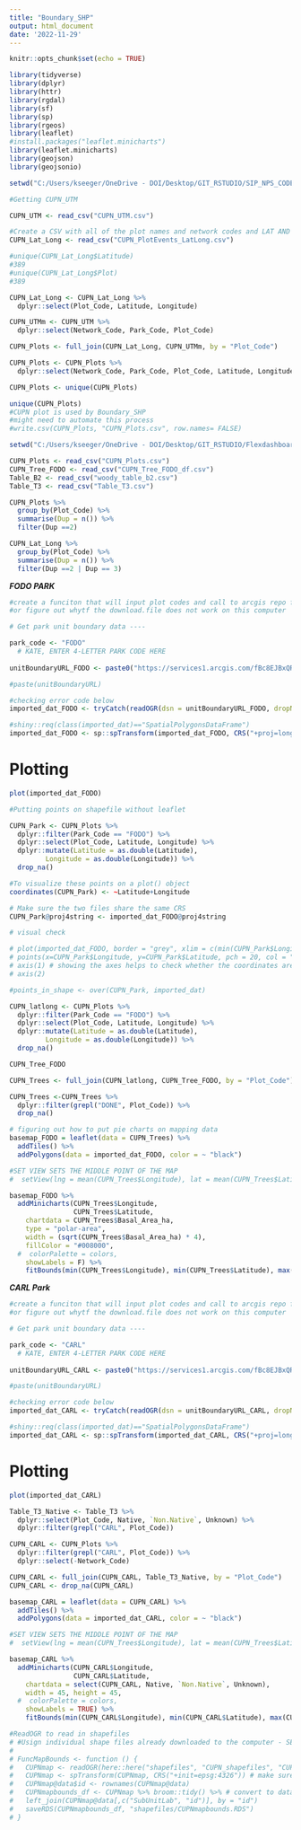 ```yaml
---
title: "Boundary_SHP"
output: html_document
date: '2022-11-29'
---
```


```r
knitr::opts_chunk$set(echo = TRUE)
```

```r
library(tidyverse) 
library(dplyr)
library(httr)
library(rgdal) 
library(sf) 
library(sp) 
library(rgeos)
library(leaflet)
#install.packages("leaflet.minicharts")
library(leaflet.minicharts)
library(geojson)
library(geojsonio)

setwd("C:/Users/kseeger/OneDrive - DOI/Desktop/GIT_RSTUDIO/SIP_NPS_CODE/Mapping/CUPN")
```

```r

#Getting CUPN_UTM  

CUPN_UTM <- read_csv("CUPN_UTM.csv")

#Create a CSV with all of the plot names and network codes and LAT AND LONG FROM ELLEN "VEG DATA_CLEANED" MISSING VALUES 
CUPN_Lat_Long <- read_csv("CUPN_PlotEvents_LatLong.csv")

#unique(CUPN_Lat_Long$Latitude)
#389
#unique(CUPN_Lat_Long$Plot)
#389

CUPN_Lat_Long <- CUPN_Lat_Long %>%
  dplyr::select(Plot_Code, Latitude, Longitude)

CUPN_UTMm <- CUPN_UTM %>%
  dplyr::select(Network_Code, Park_Code, Plot_Code)

CUPN_Plots <- full_join(CUPN_Lat_Long, CUPN_UTMm, by = "Plot_Code") 

CUPN_Plots <- CUPN_Plots %>%
  dplyr::select(Network_Code, Park_Code, Plot_Code, Latitude, Longitude)

CUPN_Plots <- unique(CUPN_Plots)

unique(CUPN_Plots)
#CUPN plot is used by Boundary_SHP 
#might need to automate this process
#write.csv(CUPN_Plots, "CUPN_Plots.csv", row.names= FALSE)

```

```r
setwd("C:/Users/kseeger/OneDrive - DOI/Desktop/GIT_RSTUDIO/FlexdashboardPractice/Mapping/CUPN")

CUPN_Plots <- read_csv("CUPN_Plots.csv")
CUPN_Tree_FODO <- read_csv("CUPN_Tree_FODO_df.csv")
Table_B2 <- read_csv("woody_table_b2.csv")
Table_T3 <- read_csv("Table_T3.csv")
```

```r

CUPN_Plots %>%
  group_by(Plot_Code) %>%
  summarise(Dup = n()) %>%
  filter(Dup ==2)

CUPN_Lat_Long %>%
  group_by(Plot_Code) %>%
  summarise(Dup = n()) %>%
  filter(Dup ==2 | Dup == 3)


```

***FODO PARK ***

```r
#create a funciton that will input plot codes and call to arcgis repo for unitboundaries
#or figure out whytf the download.file does not work on this computer

# Get park unit boundary data ----

park_code <- "FODO"
  # KATE, ENTER 4-LETTER PARK CODE HERE
  
unitBoundaryURL_FODO <- paste0("https://services1.arcgis.com/fBc8EJBxQRMcHlei/ArcGIS/rest/services/IMD_Units_Generic_areas_of_analysis_(AOAs)_-_IMD_BND_ALL_UNITS_AOA_nad_py_view/FeatureServer/0/query?where=UNITCODE+%3D+%27", park_code, "%27&objectIds=&time=&geometry=&geometryType=esriGeometryEnvelope&inSR=&spatialRel=esriSpatialRelIntersects&distance=&units=esriSRUnit_Meter&relationParam=&outFields=*&returnGeometry=true&maxAllowableOffset=&geometryPrecision=&outSR=4326&gdbVersion=&returnDistinctValues=false&returnIdsOnly=false&returnCountOnly=false&returnExtentOnly=false&orderByFields=&groupByFieldsForStatistics=&outStatistics=&returnZ=false&returnM=false&resultOffset=&resultRecordCount=&f=geojson") # save output as WGS84

#paste(unitBoundaryURL)
```



```r
#checking error code below
imported_dat_FODO <- tryCatch(readOGR(dsn = unitBoundaryURL_FODO, dropNULLGeometries = FALSE), error=function(e) print("Error retrieving data")) # return error message if problems still arise with downloading from web services

#shiny::req(class(imported_dat)=="SpatialPolygonsDataFrame")
imported_dat_FODO <- sp::spTransform(imported_dat_FODO, CRS("+proj=longlat +datum=WGS84")) # convert to WGS84

```


# Plotting 



```r
plot(imported_dat_FODO)
```

```r
#Putting points on shapefile without leaflet

CUPN_Park <- CUPN_Plots %>%
  dplyr::filter(Park_Code == "FODO") %>%
  dplyr::select(Plot_Code, Latitude, Longitude) %>%
  dplyr::mutate(Latitude = as.double(Latitude), 
         Longitude = as.double(Longitude)) %>%
  drop_na()

#To visualize these points on a plot() object
coordinates(CUPN_Park) <- ~Latitude+Longitude

# Make sure the two files share the same CRS
CUPN_Park@proj4string <- imported_dat_FODO@proj4string

# visual check

# plot(imported_dat_FODO, border = "grey", xlim = c(min(CUPN_Park$Longitude), max(CUPN_Plots$Longitude)))
# points(x=CUPN_Park$Longitude, y=CUPN_Park$Latitude, pch = 20, col = "orange")
# axis(1) # showing the axes helps to check whether the coordinates are what you expected
# axis(2)

#points_in_shape <- over(CUPN_Park, imported_dat)

```

```r
CUPN_latlong <- CUPN_Plots %>%
  dplyr::filter(Park_Code == "FODO") %>%
  dplyr::select(Plot_Code, Latitude, Longitude) %>%
  dplyr::mutate(Latitude = as.double(Latitude), 
         Longitude = as.double(Longitude)) %>%
  drop_na()

CUPN_Tree_FODO

CUPN_Trees <- full_join(CUPN_latlong, CUPN_Tree_FODO, by = "Plot_Code")

CUPN_Trees <-CUPN_Trees %>%
  dplyr::filter(grepl("DONE", Plot_Code)) %>%
  drop_na()
```


```r
# figuring out how to put pie charts on mapping data
basemap_FODO = leaflet(data = CUPN_Trees) %>%
  addTiles() %>%
  addPolygons(data = imported_dat_FODO, color = ~ "black")

#SET VIEW SETS THE MIDDLE POINT OF THE MAP
#  setView(lng = mean(CUPN_Trees$Longitude), lat = mean(CUPN_Trees$Latitude), zoom = 15)

basemap_FODO %>% 
  addMinicharts(CUPN_Trees$Longitude, 
                CUPN_Trees$Latitude, 
    chartdata = CUPN_Trees$Basal_Area_ha, 
    type = "polar-area",
    width = (sqrt(CUPN_Trees$Basal_Area_ha) * 4),
    fillColor = "#008000",
  #  colorPalette = colors,
    showLabels = F) %>%
    fitBounds(min(CUPN_Trees$Longitude), min(CUPN_Trees$Latitude), max(CUPN_Trees$Longitude), max(CUPN_Trees$Latitude))

```


***CARL Park***


```r
#create a funciton that will input plot codes and call to arcgis repo for unitboundaries
#or figure out whytf the download.file does not work on this computer

# Get park unit boundary data ----

park_code <- "CARL"
  # KATE, ENTER 4-LETTER PARK CODE HERE
  
unitBoundaryURL_CARL <- paste0("https://services1.arcgis.com/fBc8EJBxQRMcHlei/ArcGIS/rest/services/IMD_Units_Generic_areas_of_analysis_(AOAs)_-_IMD_BND_ALL_UNITS_AOA_nad_py_view/FeatureServer/0/query?where=UNITCODE+%3D+%27", park_code, "%27&objectIds=&time=&geometry=&geometryType=esriGeometryEnvelope&inSR=&spatialRel=esriSpatialRelIntersects&distance=&units=esriSRUnit_Meter&relationParam=&outFields=*&returnGeometry=true&maxAllowableOffset=&geometryPrecision=&outSR=4326&gdbVersion=&returnDistinctValues=false&returnIdsOnly=false&returnCountOnly=false&returnExtentOnly=false&orderByFields=&groupByFieldsForStatistics=&outStatistics=&returnZ=false&returnM=false&resultOffset=&resultRecordCount=&f=geojson") # save output as WGS84

#paste(unitBoundaryURL)
```



```r
#checking error code below
imported_dat_CARL <- tryCatch(readOGR(dsn = unitBoundaryURL_CARL, dropNULLGeometries = FALSE), error=function(e) print("Error retrieving data")) # return error message if problems still arise with downloading from web services

#shiny::req(class(imported_dat)=="SpatialPolygonsDataFrame")
imported_dat_CARL <- sp::spTransform(imported_dat_CARL, CRS("+proj=longlat +datum=WGS84")) # convert to WGS84

```
# Plotting 

```r
plot(imported_dat_CARL)
```

```r
Table_T3_Native <- Table_T3 %>%
  dplyr::select(Plot_Code, Native, `Non.Native`, Unknown) %>%
  dplyr::filter(grepl("CARL", Plot_Code))
```

```r
CUPN_CARL <- CUPN_Plots %>%
  dplyr::filter(grepl("CARL", Plot_Code)) %>%
  dplyr::select(-Network_Code)

CUPN_CARL <- full_join(CUPN_CARL, Table_T3_Native, by = "Plot_Code")
CUPN_CARL <- drop_na(CUPN_CARL)


```

```r
basemap_CARL = leaflet(data = CUPN_CARL) %>%
  addTiles() %>%
  addPolygons(data = imported_dat_CARL, color = ~ "black")

#SET VIEW SETS THE MIDDLE POINT OF THE MAP
#  setView(lng = mean(CUPN_Trees$Longitude), lat = mean(CUPN_Trees$Latitude), zoom = 15)

basemap_CARL %>% 
  addMinicharts(CUPN_CARL$Longitude, 
                CUPN_CARL$Latitude, 
    chartdata = select(CUPN_CARL, Native, `Non.Native`, Unknown), 
    width = 45, height = 45, 
  #  colorPalette = colors,
    showLabels = TRUE) %>%
    fitBounds(min(CUPN_CARL$Longitude), min(CUPN_CARL$Latitude), max(CUPN_CARL$Longitude), max(CUPN_CARL$Latitude))

```


```r
#ReadOGR to read in shapefiles 
# #Usign individual shape files already downloaded to the computer - SECN and SFCN
# 
# FuncMapBounds <- function () {
#   CUPNmap <- readOGR(here::here("shapefiles", "CUPN_shapefiles", "CUPN.shp"))
#   CUPNmap <- spTransform(CUPNmap, CRS("+init=epsg:4326")) # make sure shapefiles are in same projection as google maps
#   CUPNmap@data$id <- rownames(CUPNmap@data)
#   CUPNmapbounds_df <- CUPNmap %>% broom::tidy() %>% # convert to data frame with boundary information
#   left_join(CUPNmap@data[,c("SubUnitLab", "id")], by = "id")
#   saveRDS(CUPNmapbounds_df, "shapefiles/CUPNmapbounds.RDS")
# }

```

